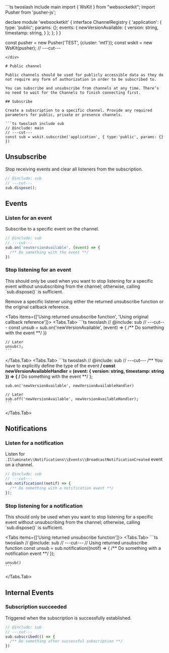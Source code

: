 
<div className="hidden">
```ts twoslash include main
import { WsKit } from "websocketkit";
import Pusher from 'pusher-js';

declare module 'websocketkit' {
  interface ChannelRegistry {
    'application': {
      type: 'public';
      params: {};
      events: {
        newVersionAvailable: {
          version: string,
          timestamp: string,
        }
      };
    };
  }
}

const pusher = new Pusher('TEST', {cluster: 'mt1'});
const wskit = new WsKit(pusher);
// ---cut---

```
</div>

# Public channel

Public channels should be used for publicly accessible data as they do not require any form of authorization in order to be subscribed to.

You can subscribe and unsubscribe from channels at any time. There’s no need to wait for the Channels to finish connecting first.

## Subscribe

Create a subscription to a specific channel. Provide any required parameters for public, private or presence channels.

```ts twoslash include sub
// @include: main
// ---cut---
const sub = wskit.subscribe('application', { type:'public', params: {} })
```

## Unsubscribe

Stop receiving events and clear all listeners from the subscription.

```ts twoslash
// @include: sub
// ---cut---
sub.dispose();
```

## Events

### Listen for an event

Subscribe to a specific event on the channel.

```ts twoslash
// @include: sub
// ---cut---
sub.on('newVersionAvailable', (event) => {
  /** Do something with the event **/
})
```

### Stop listening for an event

<Callout type="important">
This should only be used when you want to stop listening for a specific event without unsubscribing from the channel; otherwise, calling `sub.dispose()` is sufficient.
</Callout>

Remove a specific listener using either the returned unsubscribe function or the original callback reference.

<Tabs items={['Using returned unsubscribe function', 'Using original callback reference']}>
  <Tabs.Tab>
    ```ts twoslash
    // @include: sub
    // ---cut---
    const unsub = sub.on('newVersionAvailable', (event) => {
      /** Do something with the event **/
    })

    // Later
    unsub();
    ```
  </Tabs.Tab>
  <Tabs.Tab>
    ```ts twoslash
    // @include: sub
    // ---cut---
    /** You have to explicitly define the type of the event **/
    const newVersionAvailableHandler = (event: { version: string, timestamp: string }) => {
      /** Do something with the event **/
    };

    sub.on('newVersionAvailable', newVersionAvailableHandler)

    // Later
    sub.off('newVersionAvailable', newVersionAvailableHandler);
    ```
  </Tabs.Tab>
</Tabs>

## Notifications

### Listen for a notification

Listen for `.Illuminate\\Notifications\\Events\\BroadcastNotificationCreated` event on a channel.

```ts twoslash
// @include: sub
// ---cut---
sub.notification((notif) => {
  /** Do something with a notification event **/
});
```

### Stop listening for a notification

<Callout type="important">
  This should only be used when you want to stop listening for a specific event without unsubscribing from the channel; otherwise, calling `sub.dispose()` is sufficient.
</Callout>

<Tabs items={['Using returned unsubscribe function']}>
  <Tabs.Tab>
    ```ts twoslash
    // @include: sub
    // ---cut---
    // Using returned unsubscribe function
    const unsub = sub.notification((notif) => {
      /** Do something with a notification event **/
    });

    unsub()
    ```
  </Tabs.Tab>
</Tabs>

## Internal Events

### Subscription succeeded

Triggered when the subscription is successfully established.

```ts twoslash
// @include: sub
// ---cut---
sub.subscribed(() => {
  /** Do something after successful subscription **/
})
```